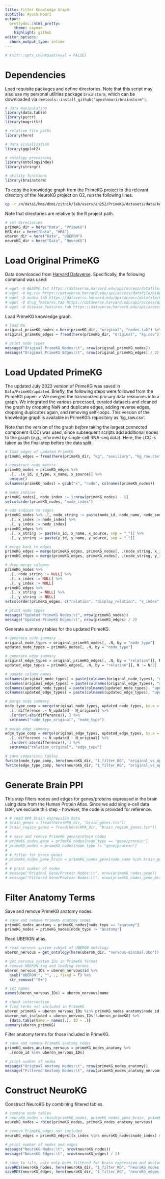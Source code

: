 ```yaml
---
title: Filter Knowledge Graph
subtitle: Ayush Noori
output:
  prettydoc::html_pretty:
    theme: cayman
    highlight: github
editor_options: 
  chunk_output_type: inline
---
```


```r
# knitr::opts_chunk$set(eval = FALSE)
```

# Dependencies

Load requisite packages and define directories. Note that this script may also use my personal utilities package `brainstorm`, which can be downloaded via `devtools::install_github("ayushnoori/brainstorm")`.

```r
# data manipulation
library(data.table)
library(purrr)
library(magrittr)

# relative file paths
library(here)

# data visualization
library(ggplot2)

# ontology processing
library(ontologyIndex)
library(stringr)

# utility functions
library(brainstorm)
```

To copy the knowledge graph from the PrimeKG project to the relevant directory of the NeuroKG project on O2, run the following lines.

```bash
cp -r /n/data1/hms/dbmi/zitnik/lab/users/an252/PrimeKG/datasets/data/kg /n/data1/hms/dbmi/zitnik/lab/users/an252/NeuroKG/neuroKG/Data/PrimeKG
```

Note that directories are relative to the R project path.

```r
# set directories
primeKG_dir = here("Data", "PrimeKG")
HPA_dir = here("Data", "HPA")
uberon_dir = here("Data", "UBERON")
neuroKG_dir = here("Data", "NeuroKG")
```

# Load Original PrimeKG

Data downloaded from [Harvard Dataverse](https://dataverse.harvard.edu/dataset.xhtml?persistentId=doi:10.7910/DVN/IXA7BM). Specifically, the following command was used:

```bash
# wget -O README.txt https://dataverse.harvard.edu/api/access/datafile/6191270
# wget -O kg.csv https://dataverse.harvard.edu/api/access/datafile/6180620
# wget -O nodes.tab https://dataverse.harvard.edu/api/access/datafile/6180617
# wget -O drug_features.tab https://dataverse.harvard.edu/api/access/datafile/6180619
# wget -O disease_features.tab https://dataverse.harvard.edu/api/access/datafile/6180618
```

Load PrimeKG knowledge graph.

```r
# load KG
original_primeKG_nodes = here(primeKG_dir, "original", "nodes.tab") %>% fread() %>% suppressWarnings()
original_primeKG_edges = fread(here(primeKG_dir, "original", "kg.csv"))

# print node types
message("Original PrimeKG Nodes:\t", nrow(original_primeKG_nodes))
message("Original PrimeKG Edges:\t", nrow(original_primeKG_edges) / 2)
```

# Load Updated PrimeKG

The updated July 2023 version of PrimeKG was saved in `Data/PrimeKG/updated`. Briefly, the following steps were followed from the PrimeKG paper:
> We merged the harmonized primary data resources into a graph. We integrated the various processed, curated datasets and cleaned the graph by dropping NaN and duplicate edges, adding reverse edges, dropping duplicates again, and removing self-loops. This version of the knowledge graph is available in PrimeKG’s repository as ‘kg_raw.csv’.

Note that the version of the graph _before_ taking the largest connected component (LCC) was used, since subsequent scripts add additional nodes to the graph (*e.g.*, informed by single-cell RNA-seq data). Here, the LCC is taken as the final step before the data split.

```r
# load edges of updated PrimeKG
primeKG_edges = fread(here(primeKG_dir, "kg", "auxiliary", "kg_raw.csv"))

# construct node matrix
primeKG_nodes = primeKG_edges %>%
  .[, .(x_id, x_type, x_name, x_source)] %>%
  unique()
colnames(primeKG_nodes) = gsub("x", "node", colnames(primeKG_nodes))

# make indices
primeKG_nodes[, node_index := 1:nrow(primeKG_nodes) - 1]
setcolorder(primeKG_nodes, "node_index")

# add indices to edges
primeKG_nodes %>% .[, node_string := paste(node_id, node_name, node_source, sep = "_")] %>%
  .[, x_index := node_index] %>%
  .[, y_index := node_index]
primeKG_edges %>%
  .[, x_string := paste(x_id, x_name, x_source, sep = "_")] %>%
  .[, y_string := paste(y_id, y_name, y_source, sep = "_")]

# merge back to edges
primeKG_edges = merge(primeKG_edges, primeKG_nodes[, .(node_string, x_index)], by.x = "x_string", by.y = "node_string", sort = F)
primeKG_edges = merge(primeKG_edges, primeKG_nodes[, .(node_string, y_index)], by.x = "y_string", by.y = "node_string", sort = F)

# drop merge columns
primeKG_nodes %>%
  .[, node_string := NULL] %>%
  .[, x_index := NULL] %>%
  .[, y_index := NULL]
primeKG_edges %>%
  .[, x_string := NULL] %>%
  .[, y_string := NULL]
setcolorder(primeKG_edges, c("relation", "display_relation", "x_index", "x_id", "x_type", "x_name", "x_source", "y_index", "y_id", "y_type", "y_name", "y_source"))

# print node types
message("Updated PrimeKG Nodes:\t", nrow(primeKG_nodes))
message("Updated PrimeKG Edges:\t", nrow(primeKG_edges) / 2)
```

Generate summary tables for the updated PrimeKG.

```r
# generate node summary
original_node_types = original_primeKG_nodes[, .N, by = "node_type"]
updated_node_types = primeKG_nodes[, .N, by = "node_type"]

# generate edge summary
original_edge_types = original_primeKG_edges[, .N, by = "relation"][, N := N/2]
updated_edge_types = primeKG_edges[, .N, by = "relation"][, N := N/2]

# update column names
colnames(original_node_types) = paste(colnames(original_node_types), "original", sep = "_")
colnames(original_edge_types) = paste(colnames(original_edge_types), "original", sep = "_")
colnames(updated_node_types) = paste(colnames(updated_node_types), "updated", sep = "_")
colnames(updated_edge_types) = paste(colnames(updated_edge_types), "updated", sep = "_")

# merge node summary
node_type_comp = merge(original_node_types, updated_node_types, by.x = "node_type_original", by.y = "node_type_updated", all = T) %>%
  .[, difference := N_updated - N_original] %>%
  .[order(-abs(difference)), ] %>%
  setnames("node_type_original", "node_type")
  
# merge edge summary
edge_type_comp = merge(original_edge_types, updated_edge_types, by.x = "relation_original", by.y = "relation_updated", all = T)  %>%
  .[, difference := N_updated - N_original] %>%
  .[order(-abs(difference)), ] %>%
  setnames("relation_original", "edge_type")

# save comparison tables
fwrite(node_type_comp, here(neuroKG_dir, "1_filter_KG", "original_vs_updated_primeKG_nodes.csv"))
fwrite(edge_type_comp, here(neuroKG_dir, "1_filter_KG", "original_vs_updated_primeKG_edges.csv"))
```

# Generate Brain PPI

This step filters nodes and edges for genes/proteins expressed in the brain using data from the Human Protein Atlas. Since we add single-cell data later, we exclude this step - however, the code is provided for reference.

```r
# # read HPA brain expression data
# brain_genes = fread(here(HPA_dir, "brain_genes.tsv"))
# brain_region_genes = fread(here(HPA_dir, "brain_region_genes.tsv"))
# 
# # save and remove PrimeKG gene/protein nodes
# primeKG_nodes_gene = primeKG_nodes[node_type == "gene/protein"]
# primeKG_nodes = primeKG_nodes[node_type != "gene/protein"]
# 
# # filter for brain genes
# primeKG_nodes_gene_brain = primeKG_nodes_gene[node_name %in% brain_genes$Gene]
# 
# # print number of nodes
# message("Original Gene/Protein Nodes:\t", nrow(primeKG_nodes_gene))
# message("Filtered Gene/Protein Nodes:\t", nrow(primeKG_nodes_gene_brain))
```

# Filter Anatomy Terms

Save and remove PrimeKG anatomy nodes.

```r
# save and remove PrimeKG anatomy nodes
primeKG_nodes_anatomy = primeKG_nodes[node_type == "anatomy"]
primeKG_nodes = primeKG_nodes[node_type != "anatomy"]
```

Read UBERON atlas.

```r
# read nervous system subset of UBERON ontology
uberon_nervous = get_ontology(here(uberon_dir, "nervous-minimal.obo"))

# get nervous system IDs in PrimeKG format
# remove UBERON tag and leading zeroes
uberon_nervous_IDs = uberon_nervous$id %>%
  gsub("UBERON:", "", ., fixed = T) %>%
  str_remove("^0+")

# set names
names(uberon_nervous_IDs) = uberon_nervous$name

# check intersection
# find terms not included in PrimeKG
uberon_primeKG = uberon_nervous_IDs %in% primeKG_nodes_anatomy$node_id
uberon_not_included = uberon_nervous_IDs[!uberon_primeKG] %>%
  {data.table(Name = names(.), ID = .)}
summary(uberon_primeKG)
```

Filter anatomy terms for those included in PrimeKG.

```r
# save and remove PrimeKG anatomy nodes
primeKG_nodes_anatomy_nervous = primeKG_nodes_anatomy %>%
  .[node_id %in% uberon_nervous_IDs]

# print number of nodes
message("Original Anatomy Nodes:\t", nrow(primeKG_nodes_anatomy))
message("Filtered Anatomy Nodes:\t", nrow(primeKG_nodes_anatomy_nervous))
```

# Construct NeuroKG

Construct NeuroKG by combining filtered tables.

```r
# combine node tables
# neuroKG_nodes = rbind(primeKG_nodes, primeKG_nodes_gene_brain, primeKG_nodes_anatomy_nervous)
neuroKG_nodes = rbind(primeKG_nodes, primeKG_nodes_anatomy_nervous)

# remove PrimeKG edges not included
neuroKG_edges = primeKG_edges[(x_index %in% neuroKG_nodes$node_index) & (y_index %in% neuroKG_nodes$node_index)]

# print number of nodes and edges
message("NeuroKG Nodes:\t", nrow(neuroKG_nodes))
message("NeuroKG Edges:\t", nrow(neuroKG_edges) / 2)

# save to file, note only been filtered for brain expression and anatomy
saveRDS(neuroKG_nodes, here(neuroKG_dir, "1_filter_KG", "neuroKG_nodes.RDS"))
saveRDS(neuroKG_edges, here(neuroKG_dir, "1_filter_KG", "neuroKG_edges.RDS"))
```
